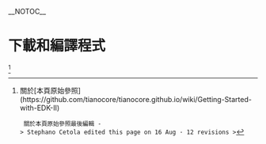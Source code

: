 __NOTOC__
=下載和編譯程式=
<ref>關於[本頁原始參照](https://github.com/tianocore/tianocore.github.io/wiki/Getting-Started-with-EDK-II)
  關於本頁原始參照最後編輯 -> Stephano Cetola edited this page on 16 Aug · 12 revisions >
</ref>


